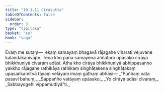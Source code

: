 ```yaml
---
title: "10.1.11 Cīrāsutta"
tableOfContents: false
sidebar:
  order: 3
type: "tipitaka"
basket: "su"
book: "saga"
---
```



<DynamicBreadcrumb />

<Division number="245" book="saga">

<Paragraph number="1510" book="saga">
Evaṃ me sutaṃ—  ekaṃ samayaṃ bhagavā rājagahe viharati veḷuvane kalandakanivāpe. Tena kho pana samayena aññataro upāsako cīrāya bhikkhuniyā cīvaraṃ adāsi. Atha kho cīrāya bhikkhuniyā abhippasanno yakkho rājagahe rathikāya rathikaṃ siṅghāṭakena siṅghāṭakaṃ upasaṅkamitvā tāyaṃ velāyaṃ imaṃ gāthaṃ abhāsi—
</Paragraph>

<Paragraph number="1511" type="verses" book="saga">
_“Puññaṃ vata pasavi bahuṃ,_  
_Sappañño vatāyaṃ upāsako;_  
_Yo cīrāya adāsi cīvaraṃ,_  
_Sabbayogehi vippamuttiyā”ti._
</Paragraph>
</Division>